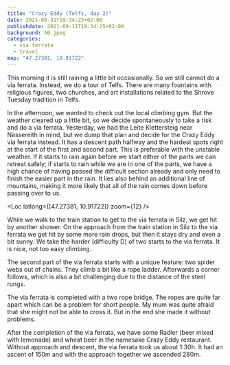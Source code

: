 ```yaml
---
title: "Crazy Eddy (Telfs, day 2)"
date: 2021-08-31T19:34:25+02:00
publishdate: 2021-09-11T19:34:25+02:00
background: 50.jpeg
categories:
  - via ferrata
  - travel
map: "47.27381, 10.91722"
---
```


This morning it is still raining a little bit occasionally. So we still cannot
do a via ferrata. Instead, we do a tour of Telfs. There are many fountains with
religious figures, two churches, and art installations related to the Shrove
Tuesday tradition in Telfs.

<Gallery>
  <Rimg src="2.jpeg" caption="One of the fountain figures." />
  <Rimg
    src="3.jpeg"
    caption="Many of the building have paintings on the walls."
  />
  <Rimg src="8.jpeg" alt="Fasnacht figure" />
  <Rimg src="9.jpeg" alt="Fasnacht figure" />
  <Rimg src="10.jpeg" alt="Church interior" />
  <Rimg src="11.jpeg" alt="Church interior" />
  <Rimg
    src="13.jpeg"
    caption="Wooden roof construction of one of the oldest houses in Telfs."
  />
</Gallery>

In the afternoon, we wanted to check out the local climbing gym. But the weather
cleared up a little bit, so we decide spontaneously to take a risk and do a via
ferrata. Yesterday, we had the Leite Klettersteig near Nassereith in mind, but
we dump that plan and decide for the Crazy Eddy via ferrata instead. It has
a descent path halfway and the hardest spots right at the start of the first and
second part. This is preferable with the unstable weather. If it starts to rain
again before we start either of the parts we can retreat safely; if starts to
rain while we are in one of the parts, we have a high chance of having passed
the difficult section already and only need to finish the easier part in the
rain. It lies also behind an additional line of mountains, making it more likely
that all of the rain comes down before passing over to us.

<Loc latlong={[47.27381, 10.91722]} zoom={12} />

While we walk to the train station to get to the via ferrata in Silz, we get hit
by another shower. On the approach from the train station in Silz to the via
ferrata we get hit by some more rain drops, but then it stays dry and even a bit
sunny. We take the harder (difficulty D) of two starts to the via ferrata. It is
nice, not too easy climbing.

<Gallery>
  <Rimg src="15.jpeg" caption="Approach to the via ferrata." />
  <Rimg src="16.jpeg" caption="Getting ready for the climb." />
  <Rimg src="17.jpeg" caption="The hard start to the Crazy Eddy via ferrata." />
  <Rimg src="18.jpeg" alt="Crazy Eddy via ferrata" />
  <Rimg src="19.jpeg" alt="Crazy Eddy via ferrata" />
  <Rimg src="22.jpeg" alt="Crazy Eddy via ferrata" />
  <Rimg src="23.jpeg" alt="Crazy Eddy via ferrata" />
  <Rimg src="24.jpeg" alt="Crazy Eddy via ferrata" />
  <Rimg src="27.jpeg" alt="Crazy Eddy via ferrata" />
  <Rimg src="28.jpeg" alt="Crazy Eddy via ferrata" />
  <Rimg src="30.jpeg" alt="Crazy Eddy via ferrata" />
  <Rimg src="31.jpeg" alt="Crazy Eddy via ferrata" />
  <Rimg src="33.jpeg" alt="Crazy Eddy via ferrata" />
  <Rimg src="35.jpeg" alt="Crazy Eddy via ferrata" />
  <Rimg src="39.jpeg" alt="Crazy Eddy via ferrata" />
  <Rimg src="41.jpeg" alt="Crazy Eddy via ferrata" />
  <Rimg src="43.jpeg" alt="Crazy Eddy via ferrata" />
</Gallery>

The second part of the via ferrata starts with a unique feature: two spider webs
out of chains. They climb a bit like a rope ladder. Afterwards a corner follows,
which is also a bit challenging due to the distance of the steel rungs.

<Gallery>
  <Rimg src="48.jpeg" alt="Rock web" />
  <Rimg src="54.jpeg" alt="Rock web" />
  <Rimg src="56.jpeg" alt="Rock web" />
  <Rimg src="57.jpeg" alt="Rock web" />
</Gallery>

<Rimg src="58.jpeg" alt="View of Silz" />

The via ferrata is completed with a two rope bridge. The ropes are quite far
apart which can be a problem for short people. My mum was quite afraid that
she might not be able to cross it. But in the end she made it without problems.

<Rimg src="60.jpeg" alt="" />

<Gallery>
  <Rimg src="61.jpeg" alt="" />
  <Rimg src="66.jpeg" alt="" />
  <Rimg src="67.jpeg" alt="" />
  <Rimg src="69.jpeg" alt="" />
  <Rimg src="71.jpeg" alt="" />
  <Rimg src="81.jpeg" alt="" />
</Gallery>

After the completion of the via ferrata, we have some Radler (beer mixed with
lemonade) and wheat beer in the namesake Crazy Eddy restaurant. Without approach
and descent, the via ferrata took us about 1:30h. It had an ascent of 150m and
with the approach together we ascended 280m.

<Rimg src="84.jpeg" alt="" />

<Nextday />
